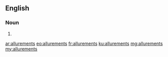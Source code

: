 ==English==

===Noun===
{{head|en|plural}}

# {{plural of|allurement|lang=en}}

[[ar:allurements]]
[[eo:allurements]]
[[fr:allurements]]
[[ku:allurements]]
[[mg:allurements]]
[[my:allurements]]